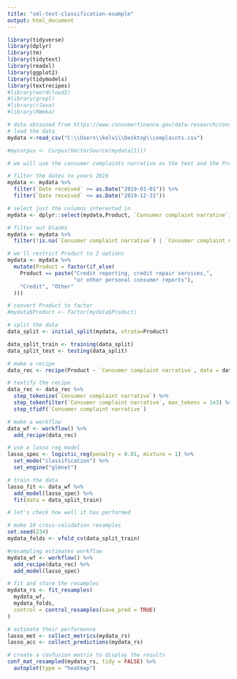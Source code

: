 ---
title: "sml-text-classification-example"
output: html_document
---

``` {r, setup}
library(tidyverse)
library(dplyr)
library(tm)
library(tidytext)
library(readxl)
library(ggplot2)
library(tidymodels)
library(textrecipes)
#library(wordcloud2)
#library(grepl)
#library(rJava)
#library(RWeka)
```

```{r, echo=FALSE}
# data obtained from https://www.consumerfinance.gov/data-research/consumer-complaints/
# load the data
mydata <-read_csv("C:\\Users\\kelvi\\Desktop\\complaints.csv")

#mycorpus <- Corpus(VectorSource(mydata[1]))

# we will use the consumer complaints narrative as the text and the Product as the category to predict

# filter the dates to years 2019
mydata <- mydata %>%
  filter(`Date received` >= as.Date("2019-01-01")) %>%
  filter(`Date received` <= as.Date("2019-12-31"))

# select just the columns interested in
mydata <- dplyr::select(mydata,Product, `Consumer complaint narrative`)

# filter out blanks
mydata <- mydata %>%
  filter(!is.na(`Consumer complaint narrative`) | `Consumer complaint narrative` != "")

# we'll restrict Product to 2 options
mydata <- mydata %>%
  mutate(Product = factor(if_else(
    Product == paste("Credit reporting, credit repair services,",
                     "or other personal consumer reports"),
    "Credit", "Other"
  )))

# convert Product to factor
#mydata$Product <- factor(mydata$Product)

# split the data
data_split <- initial_split(mydata, strata=Product)

data_split_train <- training(data_split)
data_split_test <- testing(data_split)

# make a recipe
data_rec <- recipe(Product ~ `Consumer complaint narrative`, data = data_split_train)

# textify the recipe
data_rec <- data_rec %>%
  step_tokenize(`Consumer complaint narrative`) %>%
  step_tokenfilter(`Consumer complaint narrative`, max_tokens = 1e3) %>%
  step_tfidf(`Consumer complaint narrative`)

# make a workflow
data_wf <- workflow() %>%
  add_recipe(data_rec)

# use a lasso reg model
lasso_spec <- logistic_reg(penalty = 0.01, mixture = 1) %>%
  set_mode("classification") %>%
  set_engine("glmnet")

# train the data
lasso_fit <- data_wf %>%
  add_model(lasso_spec) %>%
  fit(data = data_split_train)

# let's check how well it has performed

# make 10 cross-validation resamples
set.seed(234)
mydata_folds <- vfold_cv(data_split_train)

#resampling estimates workflow
mydata_wf <- workflow() %>%
  add_recipe(data_rec) %>%
  add_model(lasso_spec)

# fit and store the resamples
mydata_rs <- fit_resamples(
  mydata_wf,
  mydata_folds,
  control = control_resamples(save_pred = TRUE)
)

# estimate their performance
lasso_met <- collect_metrics(mydata_rs)
lasso_acc <- collect_predictions(mydata_rs)

# create a confusion matrix to display the results
conf_mat_resampled(mydata_rs, tidy = FALSE) %>%
  autoplot(type = "heatmap")
```